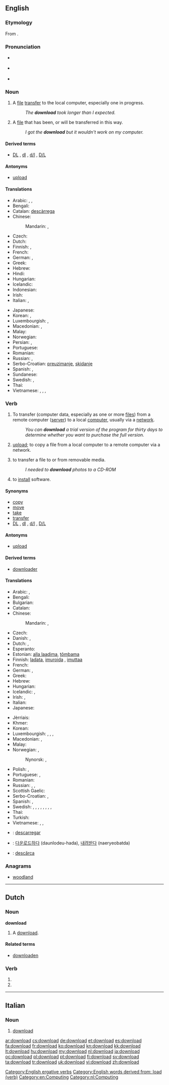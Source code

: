 {{also|Download}}
==English==

{{wikipedia|Uploading and downloading}}

===Etymology===
From {{prefix|down|load}}.

===Pronunciation===
* {{a|RP}} {{IPA|/ˌdaʊnˈləʊd/}}
* {{a|US}} {{IPA|/ˈdaʊnˌloʊd/}}
* {{audio|en-us-download.ogg|Audio (US)}}

===Noun===
{{en-noun}}

# A [[file]] [[transfer]] to the local computer, especially one in progress.
#: ''The '''download''' took longer than I expected.''
# A [[file]] that has been, or will be transferred in this way.
#: ''I got the '''download''' but it wouldn't work on my computer.''

====Derived terms====
* [[DL]] , [[dl]] , [[d/l]] , [[D/L]]  {{qualifier|abbreviation}}

====Antonyms====
* [[upload]]

====Translations====
{{trans-top|file transfer to the local computer}}
* Arabic: {{t-|ar|تنزيل|m|tr=tanziil}},  {{t-|ar|تحميل|m|tr=taHmiil}},  {{t-|ar|داونلود|m|tr=daunluud}}
* Bengali: {{t-|bn|ডাউনলোড|sc=Beng}}
* Catalan: [[descàrrega]]
* Chinese:
*: Mandarin: {{t-|cmn|下載|sc=Hani}},  {{t-|cmn|下载|tr=xiàzǎi|sc=Hani}}
* Czech: {{t-|cs|stažení|n}}
* Dutch: {{t+|nl|download|m}}
* Finnish: {{t+|fi|lataus}}, {{t-|fi|imurointi}} {{qualifier|slang}}
* French: {{t+|fr|téléchargement|m}}
* German: {{t+|de|Download|m}},  {{t-|de|Herunterladen|n}}
* Greek: {{t-|el|καταφόρτωση|f|tr=katafórtosi}}
* Hebrew: {{t-|he|הורדה|f|tr=horada}}
* Hindi: {{t-|hi|डाउनलोड|tr=ḍā'unloḍ}}
* Hungarian: {{t+|hu|letöltés}}
* Icelandic: {{t-|is|niðurhal|n}}
* Indonesian: {{t+|id|unduh}}
* Irish: {{t-|ga|íoslódáil|f}}
* Italian: {{t-|it|download|m}}, {{t+|it|scaricamento|m}}
{{trans-mid}}
* Japanese: {{t+|ja|ダウンロード|tr=daunrōdo}}
* Korean: {{t+|ko|다운로드|tr=daunrodeu|sc=Hang}},  {{t-|ko|내려받기|tr=naelyeobadgi|sc=Hang}}
* Luxembourgish: {{t-|lb|Download|m}}, {{t-|lb|Eroflueden|n}}
* Macedonian: {{t-|mk|преземање|n|tr=prezémanje}},  {{t-|mk|симнување|n|tr=simnúvanje}}
* Malay: {{t|ms|muat turun}}
* Norwegian: {{t-|no|nedlastning}}
* Persian: {{t-|fa|دانلود}}, {{t+|fa|بارگیری|tr=bârgiri|sc=fa-Arab}}
* Portuguese: {{t+|pt|download|m}}
* Romanian: {{t-|ro|descărcare|f}}
* Russian: {{t+|ru|скачивание|n|tr=skáčivanije}}, {{t+|ru|скачка|f|tr=skáčka}}
* Serbo-Croatian: [[preuzimanje]], [[skidanje]]
* Spanish: {{t-|es|descarga|f}},  {{t-|es|transferencia directa|f}}
* Sundanese: {{t-|su|unjal}}
* Swedish: {{t-|sv|nedladdning|c}}, {{t-|sv|nerladdning|c}}
* Thai: {{t-|th|ดาวน์โหลด|tr=daao-lòht}}
* Vietnamese: {{t-|vi|tải xuống|alt=sự tải xuống}},  {{t-|vi|truyền xuống|alt=sự truyền xuống}},  {{t-|vi|nạp xuống|alt=sự nạp xuống}},  {{t-|vi|viễn nạp|alt=sự viễn nạp}}
{{trans-bottom}}

===Verb===
{{en-verb}}

# {{transitive}} To transfer (computer data, especially as one or more [[file|files]]) from a remote computer ([[server]]) to a local [[computer]], usually via a [[network]].
#: ''You can '''download''' a trial version of the program for thirty days to determine whether you want to purchase the full version.''
# {{transitive|nonstandard}} [[upload]]; to copy a file from a local computer to a remote computer via a network.
# {{transitive|nonstandard}} to transfer a file to or from removable media.
#: ''I needed to '''download''' photos to a CD-ROM''
# {{transitive|nonstandard}} to [[install]] software.

====Synonyms====
* [[copy]]
* [[move]]
* [[take]]
* [[transfer]]
* [[DL]] , [[dl]] , [[d/l]] , [[D/L]]  {{qualifier|abbreviation}}

====Antonyms====
* [[upload]]

====Derived terms====
* [[downloader]]

====Translations====
{{trans-top|to transfer data from a remote computer to a local one}}
* Arabic: {{t-|ar|حمل|tr=Hammala}}, {{t-|ar|نزل|tr=nazzala}}
* Bengali: {{t-|bn|ডাউনলোড করা|sc=Beng}}
* Bulgarian: {{t+|bg|свалям}}
* Catalan: {{t+|ca|baixar}}
* Chinese:
*: Mandarin: {{t-|cmn|下載|sc=Hani}},  {{t-|cmn|下载|tr=xiàzǎi|sc=Hani}}
* Czech: {{t-|cs|stáhnout}}
* Danish: {{t-|da|nedlagre}}, {{t-|da|downloade}}
* Dutch: {{t+|nl|downloaden}}, {{t-|nl|afladen}}
* Esperanto: {{t-|eo|elŝuti}}
* Estonian: [[alla laadima]], [[tõmbama]]
* Finnish: [[ladata]], [[imuroida]] {{qualifier|slang}}, [[imuttaa]] {{qualifier|slang}}
* French: {{t+|fr|télécharger}}
* German: {{t+|de|herunterladen}},  {{t+|de|downloaden}}
* Greek: {{t-|el|κατεβάζω|tr=katevázo}}
* Hebrew: {{t-|he|הוריד|tr=horíd}}
* Hungarian: {{t+|hu|letölt}}
* Icelandic: {{t-|is|niðurhala}}, {{t+|is|hlaða niður}}
* Irish: {{t-|ga|íoslódáil}}, {{t-|ga|lódáil anuas}}
* Italian: {{t+|it|scaricare}}
* Japanese: {{t+|ja|ダウンロードする|tr=daunrōdo-suru}}
{{trans-mid}}
* Jèrriais: {{tø|roa-jer|dêchèrgi}}
* Khmer: {{t-|km|ទាញយក|tr=tieñ yɔɔk|sc=Khmr}}
* Korean: {{t+|ko|다운로드|alt=다운로드하다|tr=daunrodeu-hada|sc=Hang}}
* Luxembourgish: {{t-|lb|eroflueden}}, {{t-|lb|roflueden}}, {{t-|lb|downloaden}}, {{t-|lb|erofsuckelen}}
* Macedonian: {{t-|mk|презема|tr=prézema}},  {{t-|mk|симнува|tr=símnuva}}
* Malay: {{t|ms|muat turun}}
* Norwegian: {{t-|no|laste ned}}, {{t-|no|nedlaste}}
*: Nynorsk: {{t-|nn|lasta ned}}, {{t-|nn|nedlasta}}
* Polish: {{t+|pl|ściągać}}, {{t+|pl|ściągnąć}}
* Portuguese: {{t+|pt|descarregar}}, {{t+|pt|baixar}} {{qualifier|Brazil}}
* Romanian: {{t+|ro|descărca}}
* Russian: {{t+|ru|скачать|tr=skačát'}} {{pf.}}, {{t+|ru|скачивать|tr=skáčivat'}} {{impf}}, {{t+|ru|качать|tr=kačát'}} {{impf}}
* Scottish Gaelic: {{t-|gd|luchdaich a-nuas}}
* Serbo-Croatian: {{t-|sh|preuzeti}}, {{t-|sh|skinuti}}
* Spanish: {{t+|es|descargar}}, {{t+|es|bajar}}
* Swedish: {{t+|sv|ladda ner}}, {{t+|sv|ladda hem}}, {{t-|sv|tanka ner}}, {{t-|sv|tanka hem}}, {{t+|sv|tanka}}, {{t-|sv|dra ner}}, {{t-|sv|dra hem}}, {{t-|sv|ta hem}}, {{t-|sv|plocka hem}}
* Thai: {{t-|th|ดาวน์โหลด|tr=daao-lòht}}
* Turkish: {{t+|tr|indirmek}}
* Vietnamese: {{t-|vi|tải xuống}},  {{t-|vi|nạp xuống}},  {{t-|vi|viễn nạp}}
{{trans-bottom}}

{{checktrans-top}}
* {{ttbc|ca}}: [[descarregar]]
* {{ttbc|ko}}: [[다운로드하다]] (daunlodeu-hada), [[내려받다]] (naeryeobatda)
{{trans-mid}}
* {{ttbc|ro}}: [[descărca]]
{{trans-bottom}}

===Anagrams===
* [[woodland#English|woodland]]

[[Category:English ergative verbs]]
[[Category:English words derived from: load (verb)]]
[[Category:en:Computing]]

----

==Dutch==

===Noun===
'''download''' {{m}}

# A [[#English|download]].

====Related terms====
* [[downloaden]]

===Verb===
{{head|nl}}

# {{nl-verb-form|p=1|n=sg|t=pres|m=ind|downloaden}}
# {{nl-verb-form|m=imp|downloaden}}

[[Category:nl:Computing]]

----

==Italian==

===Noun===
{{head|it|noun}} {{m|inv}}

# {{computing|lang=it}} [[#English|download]]

[[ar:download]]
[[cs:download]]
[[de:download]]
[[et:download]]
[[es:download]]
[[fa:download]]
[[fr:download]]
[[ko:download]]
[[kn:download]]
[[kk:download]]
[[lt:download]]
[[hu:download]]
[[my:download]]
[[nl:download]]
[[ja:download]]
[[oc:download]]
[[pl:download]]
[[pt:download]]
[[fi:download]]
[[sv:download]]
[[ta:download]]
[[tr:download]]
[[uk:download]]
[[vi:download]]
[[zh:download]]